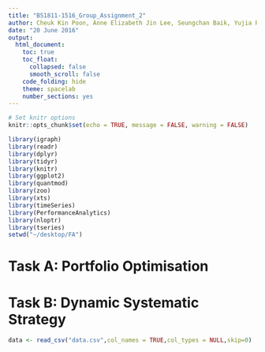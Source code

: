 ```yaml
---
title: "BS1811-1516_Group_Assignment_2"
author: Cheuk Kin Poon, Anne Elizabeth Jin Lee, Seungchan Baik, Yujia Ren, Siangyang Lau
date: "20 June 2016"
output:
  html_document:
    toc: true
    toc_float:
      collapsed: false
      smooth_scroll: false
    code_folding: hide
    theme: spacelab
    number_sections: yes
---
```

```r
# Set knitr options
knitr::opts_chunk$set(echo = TRUE, message = FALSE, warning = FALSE)

library(igraph)
library(readr)
library(dplyr)
library(tidyr)
library(knitr)
library(ggplot2)
library(quantmod)
library(zoo)
library(xts)
library(timeSeries)
library(PerformanceAnalytics)
library(nloptr)
library(tseries)
setwd("~/desktop/FA")
```

# Task A: Portfolio Optimisation



# Task B: Dynamic Systematic Strategy

```r

data <- read_csv("data.csv",col_names = TRUE,col_types = NULL,skip=0)


```


